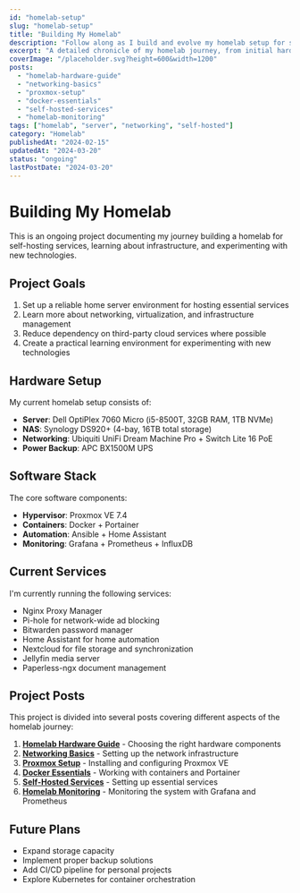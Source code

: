 ```yaml
---
id: "homelab-setup"
slug: "homelab-setup"
title: "Building My Homelab"
description: "Follow along as I build and evolve my homelab setup for self-hosting services, learning, and experimentation."
excerpt: "A detailed chronicle of my homelab journey, from initial hardware selection to running various self-hosted services."
coverImage: "/placeholder.svg?height=600&width=1200"
posts:
  - "homelab-hardware-guide"
  - "networking-basics"
  - "proxmox-setup"
  - "docker-essentials"
  - "self-hosted-services"
  - "homelab-monitoring"
tags: ["homelab", "server", "networking", "self-hosted"]
category: "Homelab"
publishedAt: "2024-02-15"
updatedAt: "2024-03-20"
status: "ongoing"
lastPostDate: "2024-03-20"
---
```


# Building My Homelab

This is an ongoing project documenting my journey building a homelab for self-hosting services, learning about infrastructure, and experimenting with new technologies.

## Project Goals

1. Set up a reliable home server environment for hosting essential services
2. Learn more about networking, virtualization, and infrastructure management
3. Reduce dependency on third-party cloud services where possible
4. Create a practical learning environment for experimenting with new technologies

## Hardware Setup

My current homelab setup consists of:

- **Server**: Dell OptiPlex 7060 Micro (i5-8500T, 32GB RAM, 1TB NVMe)
- **NAS**: Synology DS920+ (4-bay, 16TB total storage)
- **Networking**: Ubiquiti UniFi Dream Machine Pro + Switch Lite 16 PoE
- **Power Backup**: APC BX1500M UPS

## Software Stack

The core software components:

- **Hypervisor**: Proxmox VE 7.4
- **Containers**: Docker + Portainer
- **Automation**: Ansible + Home Assistant
- **Monitoring**: Grafana + Prometheus + InfluxDB

## Current Services

I'm currently running the following services:

- Nginx Proxy Manager
- Pi-hole for network-wide ad blocking
- Bitwarden password manager
- Home Assistant for home automation
- Nextcloud for file storage and synchronization
- Jellyfin media server
- Paperless-ngx document management

## Project Posts

This project is divided into several posts covering different aspects of the homelab journey:

1. **[Homelab Hardware Guide](blog/homelab-hardware-guide)** - Choosing the right hardware components
2. **[Networking Basics](blog/networking-basics)** - Setting up the network infrastructure
3. **[Proxmox Setup](blog/proxmox-setup)** - Installing and configuring Proxmox VE
4. **[Docker Essentials](blog/docker-essentials)** - Working with containers and Portainer
5. **[Self-Hosted Services](blog/self-hosted-services)** - Setting up essential services
6. **[Homelab Monitoring](blog/homelab-monitoring)** - Monitoring the system with Grafana and Prometheus

## Future Plans

- Expand storage capacity
- Implement proper backup solutions
- Add CI/CD pipeline for personal projects
- Explore Kubernetes for container orchestration 